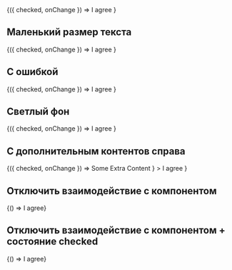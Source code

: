 
<Playground>
    <CheckboxWrapper>
        {({ checked, onChange }) =>
            <Checkbox checked={checked} onChange={onChange}>
                I agree
            </Checkbox>
        }
    </CheckboxWrapper>
</Playground>

## Маленький размер текста

<Playground>
    <CheckboxWrapper>
        {({ checked, onChange }) =>
            <Checkbox
                checked={checked}
                onChange={onChange}
                fontSize="small"
            >
                I agree
            </Checkbox>
        }
    </CheckboxWrapper>
</Playground>

## С ошибкой

<Playground>
    <CheckboxWrapper>
        {({ checked, onChange }) =>
            <Checkbox checked={checked} onChange={onChange} error>
                I agree
            </Checkbox>
        }
    </CheckboxWrapper>
</Playground>

## Светлый фон

<Playground>
    <LightColorWrapper>
        <CheckboxWrapper>
            {({ checked, onChange }) =>
                <Checkbox
                    checked={checked}
                    onChange={onChange}
                    color="light"
                >
                    I agree
                </Checkbox>
            }
        </CheckboxWrapper>
    </LightColorWrapper>
</Playground>

## С дополнительным контентов справа

<Playground>
    <CheckboxWrapper>
        {({ checked, onChange }) =>
            <Checkbox
                checked={checked}
                onChange={onChange}
                extraContent={
                    <div style={{ backgroundColor: '#00B956', color: '#FFF', padding: '5px'}}>
                        Some Extra Content
                    </div>
                }
            >
                I agree
            </Checkbox>
        }
    </CheckboxWrapper>
</Playground>

## Отключить взаимодействие с компонентом

<Playground>
    <CheckboxWrapper>
        {() => <Checkbox disabled>I agree</Checkbox>}
    </CheckboxWrapper>
</Playground>

## Отключить взаимодействие с компонентом + состояние checked

<Playground>
    <CheckboxWrapper>
        {() => <Checkbox checked disabled>I agree</Checkbox>}
    </CheckboxWrapper>
</Playground>
